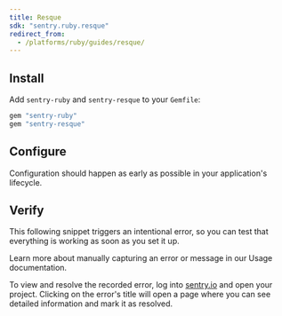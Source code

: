 ```yaml
---
title: Resque
sdk: "sentry.ruby.resque"
redirect_from:
  - /platforms/ruby/guides/resque/
---
```


<PlatformContent includePath="common/getting-started/primer" />

## Install

Add `sentry-ruby` and `sentry-resque` to your `Gemfile`:

```ruby {filename:Gemfile}
gem "sentry-ruby"
gem "sentry-resque"
```

## Configure

Configuration should happen as early as possible in your application's lifecycle.

<PlatformContent includePath="common/getting-started/configure" />

## Verify

This following snippet triggers an intentional error, so you can test that everything is working as soon as you set it up.

<PlatformContent includePath="common/getting-started/verify" />

<Note>

  Learn more about manually capturing an error or message in our <PlatformLink to="/usage/">Usage documentation</PlatformLink>.

</Note>

To view and resolve the recorded error, log into [sentry.io](https://sentry.io) and open your project. Clicking on the error's title will open a page where you can see detailed information and mark it as resolved.

